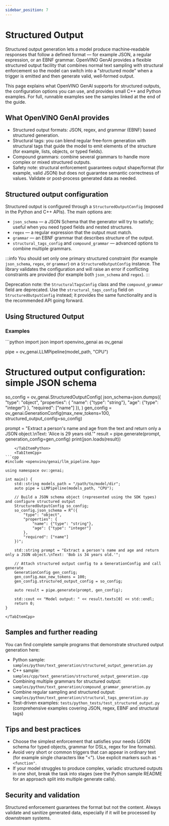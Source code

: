 ```yaml
---
sidebar_position: 7
---
```


# Structured Output

Structured output generation lets a model produce machine‑readable responses that follow a defined format — for example JSON, a regular expression, or an EBNF grammar. OpenVINO GenAI provides a flexible structured output facility that combines normal text sampling with structural enforcement so the model can switch into a "structured mode" when a trigger is emitted and then generate valid, well‑formed output.

This page explains what OpenVINO GenAI supports for structured outputs, the configuration options you can use, and provides small C++ and Python examples. For full, runnable examples see the samples linked at the end of the guide.

## What OpenVINO GenAI provides

- Structured output formats: JSON, regex, and grammar (EBNF) based structured generation.
- Structural tags: you can blend regular free‑form generation with structural tags that guide the model to emit elements of the structure (for example, lists, objects, or typed fields).
- Compound grammars: combine several grammars to handle more complex or mixed structured outputs.
- Safety note: structural enforcement guarantees output shape/format (for example, valid JSON) but does not guarantee semantic correctness of values. Validate or post‑process generated data as needed.

## Structured output configuration

Structured output is configured through a `StructuredOutputConfig` (exposed in the Python and C++ APIs). The main options are:

- `json_schema` — a JSON Schema that the generator will try to satisfy; useful when you need typed fields and nested structures.
- `regex` — a regular expression that the output must match.
- `grammar` — an EBNF grammar that describes structure of the output.
- `structural_tags_config` and `compound_grammar` — advanced options to combine multiple grammars.

:::info
You should set only one primary structured constraint (for example `json_schema`, `regex`, or `grammar`) on a `StructuredOutputConfig` instance. The library validates the configuration and will raise an error if conflicting constraints are provided (for example both `json_schema` and `regex`).
:::

Deprecation note: the `StructuralTagsConfig` class and the `compound_grammar` field are deprecated. Use the `structural_tags_config` field on `StructuredOutputConfig` instead; it provides the same functionality and is the recommended API going forward.

## Using Structured Output

### Examples

<LanguageTabs>
    <TabItemPython>
```python
import json
import openvino_genai as ov_genai


pipe = ov_genai.LLMPipeline(model_path, "CPU")

# Structured output configuration: simple JSON schema
so_config = ov_genai.StructuredOutputConfig(
    json_schema=json.dumps({
        "type": "object",
        "properties": {
            "name": {"type": "string"},
            "age": {"type": "integer"}
        },
        "required": ["name"]
    }),
)
gen_config = ov_genai.GenerationConfig(max_new_tokens=100, structured_output_config=so_config)

prompt = "Extract a person's name and age from the text and return only a JSON object.\nText: 'Alice is 29 years old.'"
result = pipe.generate(prompt, generation_config=gen_config)
print(json.loads(result))
```
    </TabItemPython>
    <TabItemCpp>
```cpp
#include <openvino/genai/llm_pipeline.hpp>

using namespace ov::genai;

int main() {
    std::string models_path = "/path/to/model/dir";
    auto pipe = LLMPipeline(models_path, "CPU");

    // Build a JSON schema object (represented using the SDK types) and configure structured output
    StructuredOutputConfig so_config;
    so_config.json_schema = R"({
        "type": "object",
        "properties": {
            "name": {"type": "string"},
            "age": {"type": "integer"}
        },
        "required": ["name"]
    })";

    std::string prompt = "Extract a person's name and age and return only a JSON object.\nText: 'Bob is 34 years old.'";

    // Attach structured output config to a GenerationConfig and call generate
    GenerationConfig gen_config;
    gen_config.max_new_tokens = 100;
    gen_config.structured_output_config = so_config;

    auto result = pipe.generate(prompt, gen_config);

    std::cout << "Model output: " << result.texts[0] << std::endl;
    return 0;
}
```
    </TabItemCpp>
</LanguageTabs>

## Samples and further reading

You can find complete sample programs that demonstrate structured output generation here:

- Python sample: `samples/python/text_generation/structured_output_generation.py`
- C++ sample: `samples/cpp/text_generation/structured_output_generation.cpp`
- Combining multiple grammars for structured output: `samples/python/text_generation/compound_grammar_generation.py`
- Combine regular sampling and structured output: `samples/python/text_generation/structural_tags_generation.py`
- Test-driven examples: `tests/python_tests/test_structured_output.py` (comprehensive examples covering JSON, regex, EBNF and structural tags)

## Tips and best practices

- Choose the simplest enforcement that satisfies your needs (JSON schema for typed objects, grammar for DSLs, regex for line formats).
- Avoid very short or common triggers that can appear in ordinary text (for example single characters like "<"). Use explicit markers such as `"<function"`.
- If your model struggles to produce complex, variadic structured outputs in one shot, break the task into stages (see the Python sample README for an approach split into multiple generate calls).

## Security and validation

Structured enforcement guarantees the format but not the content. Always validate and sanitize generated data, especially if it will be processed by downstream systems.
